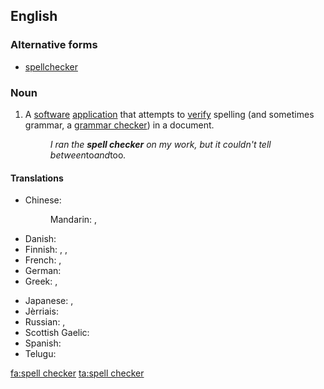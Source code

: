 ==English==
{{wikipedia}}

===Alternative forms===
* [[spellchecker]]

===Noun===
{{en-noun|head=[[spell]] [[checker]]}}

# A [[software]] [[application]] that attempts to [[verify]] spelling (and sometimes grammar, a [[grammar checker]]) in a document.
#: ''I ran the '''spell checker''' on my work, but it couldn't tell between ''to'' and ''too''.''

====Translations====
{{trans-top|software application}}
* Chinese:
*: Mandarin: {{t|cmn|拼寫檢查|sc=Hani}}, {{t|cmn|拼写检查|tr=pīnxiě jiǎnchá|sc=Hani}}
* Danish: {{t-|da|stavekontrol|c}}
* Finnish: {{t-|fi|oikoluku}}, {{t-|fi|oikolukuohjelma}}, {{t-|fi|oikeinkirjoituksen tarkistin}}
* French: {{t+|fr|correcteur orthographique|m}}, {{t+|fr|vérificateur orthographique|m}}
* German: {{t-|de|Rechtschreibprüfung|f}}
* Greek: {{t+|el|ορθογράφος|m|tr=orthográphos|sc=Grek}}, {{t+|el|διορθωτής|m|tr=diorthotís|sc=Grek}}
{{trans-mid}}
* Japanese: {{t-|ja|スペルチェッカ|tr=superuchekka|sc=Jpan}}, {{t-|ja|スペルチェッカー|tr=superuchekkā|sc=Jpan}}
* Jèrriais: {{tø|roa-jer|corrigeux d'êcrithie|m}}
* Russian: {{t-|ru|программа проверки орфографии|f|tr=prográmma provérki orfográfii|sc=Cyrl}}, {{t-|ru|проверка орфографии|f|tr=provérka orfográfii|sc=Cyrl}}
* Scottish Gaelic: {{t-|gd|dearbhair-litreachaidh|m}}
* Spanish: {{t-|es|corrector ortográfico|m}}
* Telugu: {{t+|te|పద పరిష్కరిణి|tr=pada parishkariNi|sc=Telu}}
{{trans-bottom}}

[[fa:spell checker]]
[[ta:spell checker]]
